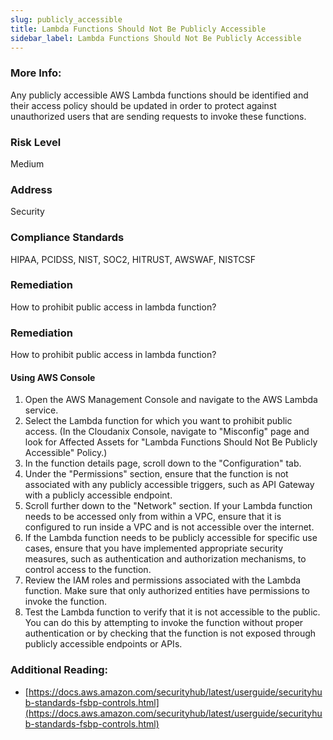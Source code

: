 ```yaml
---
slug: publicly_accessible
title: Lambda Functions Should Not Be Publicly Accessible
sidebar_label: Lambda Functions Should Not Be Publicly Accessible
---
```


### More Info:

Any publicly accessible AWS Lambda functions should be identified and their access policy should be updated in order to protect against unauthorized users that are sending requests to invoke these functions.

### Risk Level

Medium

### Address

Security

### Compliance Standards

HIPAA, PCIDSS, NIST, SOC2, HITRUST, AWSWAF, NISTCSF

### Remediation

How to prohibit public access in lambda function?

### Remediation

How to prohibit public access in lambda function?

#### Using AWS Console

1. Open the AWS Management Console and navigate to the AWS Lambda service.
2. Select the Lambda function for which you want to prohibit public access.
    (In the Cloudanix Console, navigate to "Misconfig" page and look for Affected Assets for "Lambda Functions Should Not Be Publicly Accessible" Policy.)
3. In the function details page, scroll down to the "Configuration" tab.
4. Under the "Permissions" section, ensure that the function is not associated with any publicly accessible triggers, such as API Gateway with a publicly accessible endpoint.
5. Scroll further down to the "Network" section. If your Lambda function needs to be accessed only from within a VPC, ensure that it is configured to run inside a VPC and is not accessible over the internet.
6. If the Lambda function needs to be publicly accessible for specific use cases, ensure that you have implemented appropriate security measures, such as authentication and authorization mechanisms, to control access to the function.
7. Review the IAM roles and permissions associated with the Lambda function. Make sure that only authorized entities have permissions to invoke the function.
8. Test the Lambda function to verify that it is not accessible to the public. You can do this by attempting to invoke the function without proper authentication or by checking that the function is not exposed through publicly accessible endpoints or APIs.

### Additional Reading:

- [https://docs.aws.amazon.com/securityhub/latest/userguide/securityhub-standards-fsbp-controls.html](https://docs.aws.amazon.com/securityhub/latest/userguide/securityhub-standards-fsbp-controls.html) 

